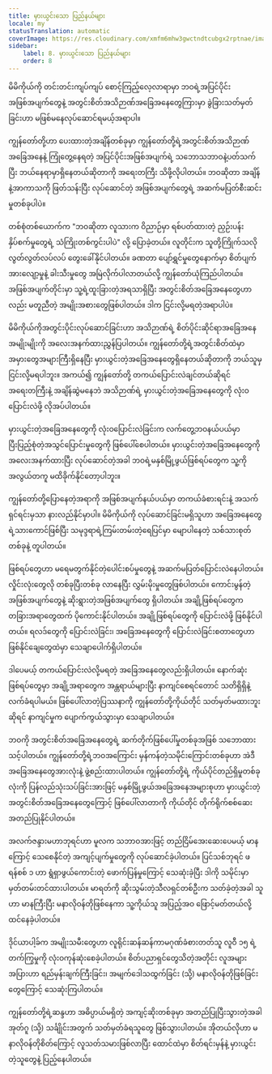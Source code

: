 ```yaml
---
title: မှားယွင်းသော ပြည်နယ်များ
locale: my
statusTranslation: automatic
coverImage: https://res.cloudinary.com/xmfm6mhw3gwctndtcubgx2rptnae/image/upload/v1740468922/small_cover_tratado_de_psicologia_revolucionaria_a4c0dca4e0.webp
sidebar:
    label: 8. မှားယွင်းသော ပြည်နယ်များ
    order: 8
---
```

မိမိကိုယ်ကို တင်းတင်းကျပ်ကျပ် စောင့်ကြည့်လေ့လာရာမှာ ဘဝရဲ့အပြင်ပိုင်း အဖြစ်အပျက်တွေနဲ့ အတွင်းစိတ်အသိဉာဏ်အခြေအနေတွေကြားမှာ ခွဲခြားသတ်မှတ်ခြင်းဟာ မဖြစ်မနေလုပ်ဆောင်ရမယ့်အရာပါ။

ကျွန်တော်တို့ဟာ ပေးထားတဲ့အချိန်တစ်ခုမှာ ကျွန်တော်တို့ရဲ့အတွင်းစိတ်အသိဉာဏ်အခြေအနေနဲ့ ကြုံတွေ့နေရတဲ့ အပြင်ပိုင်းအဖြစ်အပျက်ရဲ့ သဘောသဘာဝနဲ့ပတ်သက်ပြီး ဘယ်နေရာမှာရှိနေတယ်ဆိုတာကို အရေးတကြီး သိဖို့လိုပါတယ်။ ဘဝဆိုတာ အချိန်နဲ့အာကာသကို ဖြတ်သန်းပြီး လုပ်ဆောင်တဲ့ အဖြစ်အပျက်တွေရဲ့ အဆက်မပြတ်စီးဆင်းမှုတစ်ခုပါပဲ။

တစ်စုံတစ်ယောက်က "ဘဝဆိုတာ လူသားက ဝိညာဉ်မှာ ရစ်ပတ်ထားတဲ့ ညှဉ်းပန်းနှိပ်စက်မှုတွေရဲ့ သံကြိုးတစ်ကွင်းပါပဲ" လို့ ပြောခဲ့တယ်။ လူတိုင်းက သူတို့ကြိုက်သလို လွတ်လွတ်လပ်လပ် တွေးခေါ်နိုင်ပါတယ်။ ခဏတာ ပျော်ရွှင်မှုတွေနောက်မှာ စိတ်ပျက်အားလျော့မှုနဲ့ ခါးသီးမှုတွေ အမြဲလိုက်ပါလာတယ်လို့ ကျွန်တော်ယုံကြည်ပါတယ်။ အဖြစ်အပျက်တိုင်းမှာ သူ့ရဲ့ထူးခြားတဲ့အရသာရှိပြီး အတွင်းစိတ်အခြေအနေတွေဟာလည်း မတူညီတဲ့ အမျိုးအစားတွေဖြစ်ပါတယ်။ ဒါက ငြင်းလို့မရတဲ့အရာပါပဲ။

မိမိကိုယ်ကိုအတွင်းပိုင်းလုပ်ဆောင်ခြင်းဟာ အသိဉာဏ်ရဲ့ စိတ်ပိုင်းဆိုင်ရာအခြေအနေအမျိုးမျိုးကို အလေးအနက်ထားညွှန်ပြပါတယ်။ ကျွန်တော်တို့ရဲ့အတွင်းစိတ်ထဲမှာ အမှားတွေအများကြီးရှိနေပြီး မှားယွင်းတဲ့အခြေအနေတွေရှိနေတယ်ဆိုတာကို ဘယ်သူမှ ငြင်းလို့မရပါဘူး။ အကယ်၍ ကျွန်တော်တို့ တကယ်ပြောင်းလဲချင်တယ်ဆိုရင် အရေးတကြီးနဲ့ အချိန်ဆွဲမနေဘဲ အသိဉာဏ်ရဲ့ မှားယွင်းတဲ့အခြေအနေတွေကို လုံးဝပြောင်းလဲဖို့ လိုအပ်ပါတယ်။

မှားယွင်းတဲ့အခြေအနေတွေကို လုံးဝပြောင်းလဲခြင်းက လက်တွေ့ဘဝနယ်ပယ်မှာ ပြီးပြည့်စုံတဲ့အသွင်ပြောင်းမှုတွေကို ဖြစ်ပေါ်စေပါတယ်။ မှားယွင်းတဲ့အခြေအနေတွေကို အလေးအနက်ထားပြီး လုပ်ဆောင်တဲ့အခါ ဘဝရဲ့မနှစ်မြို့ဖွယ်ဖြစ်ရပ်တွေက သူ့ကိုအလွယ်တကူ မထိခိုက်နိုင်တော့ပါဘူး။

ကျွန်တော်တို့ပြောနေတဲ့အရာကို အဖြစ်အပျက်နယ်ပယ်မှာ တကယ်ခံစားရင်းနဲ့ အသက်ရှင်ရင်းမှသာ နားလည်နိုင်မှာပါ။ မိမိကိုယ်ကို လုပ်ဆောင်ခြင်းမရှိသူဟာ အခြေအနေတွေရဲ့သားကောင်ဖြစ်ပြီး သမုဒ္ဒရာရဲ့ကြမ်းတမ်းတဲ့ရေပြင်မှာ မျောပါနေတဲ့ သစ်သားစုတ်တစ်ခုနဲ့ တူပါတယ်။

ဖြစ်ရပ်တွေဟာ မရေမတွက်နိုင်တဲ့ပေါင်းစပ်မှုတွေနဲ့ အဆက်မပြတ်ပြောင်းလဲနေပါတယ်။ လှိုင်းလုံးတွေလို တစ်ခုပြီးတစ်ခု လာနေပြီး လွှမ်းမိုးမှုတွေဖြစ်ပါတယ်။ ကောင်းမွန်တဲ့အဖြစ်အပျက်တွေနဲ့ ဆိုးရွားတဲ့အဖြစ်အပျက်တွေ ရှိပါတယ်။ အချို့ဖြစ်ရပ်တွေက တခြားအရာတွေထက် ပိုကောင်းနိုင်ပါတယ်။ အချို့ဖြစ်ရပ်တွေကို ပြောင်းလဲဖို့ ဖြစ်နိုင်ပါတယ်။ ရလဒ်တွေကို ပြောင်းလဲခြင်း၊ အခြေအနေတွေကို ပြောင်းလဲခြင်းစတာတွေဟာ ဖြစ်နိုင်ချေတွေထဲမှာ သေချာပေါက်ရှိပါတယ်။

ဒါပေမယ့် တကယ်ပြောင်းလဲလို့မရတဲ့ အခြေအနေတွေလည်းရှိပါတယ်။ နောက်ဆုံးဖြစ်ရပ်တွေမှာ အချို့အရာတွေက အန္တရာယ်များပြီး နာကျင်စေရင်တောင် သတိရှိရှိနဲ့ လက်ခံရပါမယ်။ ဖြစ်ပေါ်လာတဲ့ပြဿနာကို ကျွန်တော်တို့ကိုယ်တိုင် သတ်မှတ်မထားဘူးဆိုရင် နာကျင်မှုက ပျောက်ကွယ်သွားမှာ သေချာပါတယ်။

ဘဝကို အတွင်းစိတ်အခြေအနေတွေရဲ့ ဆက်တိုက်ဖြစ်ပေါ်မှုတစ်ခုအဖြစ် သဘောထားသင့်ပါတယ်။ ကျွန်တော်တို့ရဲ့ဘဝအကြောင်း မှန်ကန်တဲ့သမိုင်းကြောင်းတစ်ခုဟာ အဲဒီအခြေအနေတွေအားလုံးနဲ့ ဖွဲ့စည်းထားပါတယ်။ ကျွန်တော်တို့ရဲ့ ကိုယ်ပိုင်တည်ရှိမှုတစ်ခုလုံးကို ပြန်လည်သုံးသပ်ခြင်းအားဖြင့် မနှစ်မြို့ဖွယ်အခြေအနေအများစုဟာ မှားယွင်းတဲ့အတွင်းစိတ်အခြေအနေတွေကြောင့် ဖြစ်ပေါ်လာတာကို ကိုယ်တိုင် တိုက်ရိုက်စစ်ဆေးအတည်ပြုနိုင်ပါတယ်။

အလက်ဇန္ဒားမဟာဘုရင်ဟာ မူလက သဘာဝအားဖြင့် တည်ငြိမ်အေးဆေးပေမယ့် မာနကြောင့် သေစေနိုင်တဲ့ အကျင့်ပျက်မှုတွေကို လုပ်ဆောင်ခဲ့ပါတယ်။ ပြင်သစ်ဘုရင် ဖရန်စစ် ၁ ဟာ ရွံရှာဖွယ်ကောင်းတဲ့ ဖောက်ပြန်မှုကြောင့် သေဆုံးခဲ့ပြီး ဒါကို သမိုင်းမှာ မှတ်တမ်းတင်ထားပါတယ်။ မာရတ်ကို ဆိုးသွမ်းတဲ့သီလရှင်တစ်ဦးက သတ်ခဲ့တဲ့အခါ သူဟာ မာနကြီးပြီး မနာလိုဝန်တိုဖြစ်နေကာ သူ့ကိုယ်သူ အပြည့်အဝ ဖြောင့်မတ်တယ်လို့ ထင်နေခဲ့ပါတယ်။

ဒိုင်ယာပါ့ခ်က အမျိုးသမီးတွေဟာ လူရိုင်းဆန်ဆန်ကာမဂုဏ်ခံစားတတ်သူ လူဝီ ၁၅ ရဲ့ တက်ကြွမှုကို လုံးဝကုန်ဆုံးစေခဲ့ပါတယ်။ စိတ်ပညာရှင်တွေသိတဲ့အတိုင်း လူအများအပြားဟာ ရည်မှန်းချက်ကြီးခြင်း၊ အမျက်ဒေါသထွက်ခြင်း (သို့) မနာလိုဝန်တိုဖြစ်ခြင်းတွေကြောင့် သေဆုံးကြပါတယ်။

ကျွန်တော်တို့ရဲ့ဆန္ဒဟာ အဓိပ္ပာယ်မရှိတဲ့ အကျင့်ဆိုးတစ်ခုမှာ အတည်ပြုပြီးသွားတဲ့အခါ အုတ်ဂူ (သို့) သင်္ချိုင်းအတွက် သတ်မှတ်ခံရသူတွေ ဖြစ်သွားပါတယ်။ အိုတယ်လိုဟာ မနာလိုဝန်တိုစိတ်ကြောင့် လူသတ်သမားဖြစ်လာပြီး ထောင်ထဲမှာ စိတ်ရင်းမှန်နဲ့ မှားယွင်းတဲ့သူတွေနဲ့ ပြည့်နေပါတယ်။

